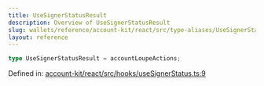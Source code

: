 ```yaml
---
title: UseSignerStatusResult
description: Overview of UseSignerStatusResult
slug: wallets/reference/account-kit/react/src/type-aliases/UseSignerStatusResult
layout: reference
---
```


```ts
type UseSignerStatusResult = accountLoupeActions;
```

Defined in: [account-kit/react/src/hooks/useSignerStatus.ts:9](https://github.com/alchemyplatform/aa-sdk/blob/49e74eee8606f480b200b4612d00d950da8a8742/account-kit/react/src/hooks/useSignerStatus.ts#L9)
